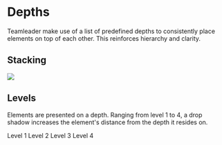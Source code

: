 
<Meta title="Primitives/Depths" />

# Depths

Teamleader make use of a list of predefined depths to consistently place elements on top of each other. This reinforces hierarchy and clarity.

## Stacking

<img src={Depths} />

## Levels

Elements are presented on a depth. Ranging from level 1 to 4, a drop shadow increases the element's distance from the depth it resides on.

<Island color="neutral" display="flex">
  <Box className={uiUtilities['box-shadow-100']} flex={1} style={{position: 'relative', zIndex: 100}}>
    <Box backgroundColor="neutral" backgroundTint="lightest" paddingVertical={5} textAlign="center">
      <TextBody>Level 1</TextBody>
    </Box>
  </Box>
  <Box className={uiUtilities['box-shadow-200']} flex={1} marginLeft={4} style={{position: 'relative', zIndex: 200}}>
    <Box backgroundColor="neutral" backgroundTint="lightest" paddingVertical={5} textAlign="center">
      <TextBody>Level 2</TextBody>
    </Box>
  </Box>
  <Box className={uiUtilities['box-shadow-300']} flex={1} marginLeft={4} style={{position: 'relative', zIndex: 300}}>
    <Box backgroundColor="neutral" backgroundTint="lightest" paddingVertical={5} textAlign="center">
      <TextBody>Level 3</TextBody>
    </Box>
  </Box>
  <Box className={uiUtilities['box-shadow-400']} flex={1} marginLeft={4} style={{position: 'relative', zIndex: 400}}>
    <Box backgroundColor="neutral" backgroundTint="lightest" paddingVertical={5} textAlign="center">
      <TextBody>Level 4</TextBody>
    </Box>
  </Box>
</Island>

